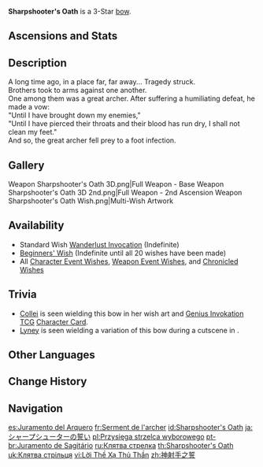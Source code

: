 {{Weapon Infobox
|title          = Sharp&shy;shooter's Oath
|id             = 15302
|image          = <gallery>
Weapon Sharpshooter's Oath.png|Base
Weapon Sharpshooter's Oath 2nd.png|2nd Ascension
</gallery>
|type           = Bow
|releaseDate    = 2020-09-28
|quality        = 3
|base_atk       = 39
|2nd_stat_type  = CRIT DMG
|2nd_stat       = 10.2%
|passive        = Precise
|effect         = Increases DMG against weak spots by (var1)%.
|eff_rank1_var1 = 24
|eff_rank2_var1 = 30
|eff_rank3_var1 = 36
|eff_rank4_var1 = 42
|eff_rank5_var1 = 48
|obtain         = Wishes
|eff_att1       = DMG Bonus
}}
{{Description|This superior bow once belonged to a master archer. However, it gives off a strong scent, thus making it unsuitable for hunting.}}
'''Sharpshooter's Oath''' is a 3-Star [[bow]].

==Ascensions and Stats==
{{Weapon Ascensions and Stats
|ascendMat1 = Boreal Wolf's Milk Tooth
|ascendMat2 = Boreal Wolf's Cracked Tooth
|ascendMat3 = Boreal Wolf's Broken Fang
|ascendMat4 = Boreal Wolf's Nostalgia
|bossMat1   = Dead Ley Line Branch
|bossMat2   = Dead Ley Line Leaves
|bossMat3   = Ley Line Sprout
|commonMat1 = Slime Condensate
|commonMat2 = Slime Secretions
|commonMat3 = Slime Concentrate
}}

==Description==
A long time ago, in a place far, far away... Tragedy struck.<br>
Brothers took to arms against one another.<br>
One among them was a great archer. After suffering a humiliating defeat, he made a vow:<br>
"Until I have brought down my enemies,"<br>
"Until I have pierced their throats and their blood has run dry, I shall not clean my feet."<br>
And so, the great archer fell prey to a foot infection.

==Gallery==
<gallery>
Weapon Sharpshooter's Oath 3D.png|Full Weapon - Base
Weapon Sharpshooter's Oath 3D 2nd.png|Full Weapon - 2nd Ascension
Weapon Sharpshooter's Oath Wish.png|Multi-Wish Artwork
</gallery>

==Availability==
*Standard Wish [[Wanderlust Invocation]] (Indefinite)
*[[Beginners' Wish]] (Indefinite until all 20 wishes have been made)
*All [[Character Event Wish]]es, [[Weapon Event Wish]]es, and [[Chronicled Wish]]es

==Trivia==
* [[Collei]] is seen wielding this bow in her wish art and [[Genius Invokation TCG]] [[Collei (Character Card)|Character Card]].
* [[Lyney]] is seen wielding a variation of this bow during a cutscene in {{Quest|Vanquishing Phantoms}}.

==Other Languages==
{{Other Languages
|1_en      = Sharpshooter's Oath
|1_zhs     = 神射手之誓
|1_zhs_rm  = Shénshèshǒu zhī Shì
|1_zht     = 神射手之誓
|1_zht_rm  = Shénshèshǒu zhī Shì
|1_zh_tl   = Sharpshooter's Oath
|1_ja      = シャープシューターの誓い
|1_ja_rm   = Shaapushuutaa no Chikai
|1_ja_tl   = Sharpshooter's Oath
|1_ko      = 신궁의 서약
|1_ko_rm   = Singung-ui Seoyak
|1_ko_tl   = Marksman's Oath
|1_es      = Juramento del Arquero
|1_es_tl   = Archer's Oath
|1_fr      = Serment de l'archer
|1_fr_tl   = Archer's Oath
|1_ru      = Клятва стрелка
|1_ru_tl   = Shooter's Oath
|1_th      = Sharpshooter's Oath
|1_vi      = Lời Thề Xạ Thủ Thần
|1_vi_tl   = Oath of the Archer God
|1_de      = Eid des Scharfschützen
|1_de_tl   = Oath of the Sharpshooter
|1_id      = Sharpshooter's Oath
|1_pt      = Juramento de Sagitário
|1_pt_tl   = Oath of the Sagittarius
|1_tr      = Keskin Nişancı Yemini
|1_tr_tl   = Sharpshooter's Oath
|1_it      = Patto del cecchino
|1_it_tl   = Sniper's Pact

|2_en      = Precise
|2_zhs     = 精准
|2_zhs_rm  = Jīngzhǔn
|2_zht     = 精準
|2_zht_rm  = Jīngzhǔn
|2_zh_tl   = Precise
|2_ja      = 精密射撃
|2_ja_rm   = Seimitsu Shageki
|2_ja_tl   = Precision Shot
|2_ko      = 정확
|2_ko_tl   = Precision
|2_es      = Precisión
|2_es_tl   = Precision
|2_fr      = Précision
|2_fr_tl   = Precision
|2_ru      = Меткий
|2_ru_tl   = Well-Aimed
|2_th      = Precise
|2_vi      = Tinh Chuẩn
|2_vi_tl   = 
|2_de      = Präzision
|2_de_tl   = Precision
|2_id      = Precise
|2_pt      = Precisão
|2_pt_tl   = 
|2_tr      = İsabetli
|2_tr_tl   = Precise
|2_it      = Precisione
|2_it_tl   = 
}}

==Change History==
{{Change History|1.0}}

==Navigation==
{{Weapon Navbox|Bows}}

[[es:Juramento del Arquero]]
[[fr:Serment de l'archer]]
[[id:Sharpshooter's Oath]]
[[ja:シャープシューターの誓い]]
[[pl:Przysięga strzelca wyborowego]]
[[pt-br:Juramento de Sagitário]]
[[ru:Клятва стрелка]]
[[th:Sharpshooter's Oath]]
[[uk:Клятва стрільця]]
[[vi:Lời Thề Xạ Thủ Thần]]
[[zh:神射手之誓]]